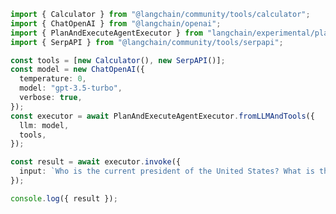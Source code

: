 ```typescript
import { Calculator } from "@langchain/community/tools/calculator";
import { ChatOpenAI } from "@langchain/openai";
import { PlanAndExecuteAgentExecutor } from "langchain/experimental/plan_and_execute";
import { SerpAPI } from "@langchain/community/tools/serpapi";

const tools = [new Calculator(), new SerpAPI()];
const model = new ChatOpenAI({
  temperature: 0,
  model: "gpt-3.5-turbo",
  verbose: true,
});
const executor = await PlanAndExecuteAgentExecutor.fromLLMAndTools({
  llm: model,
  tools,
});

const result = await executor.invoke({
  input: `Who is the current president of the United States? What is their current age raised to the second power?`,
});

console.log({ result });
```
